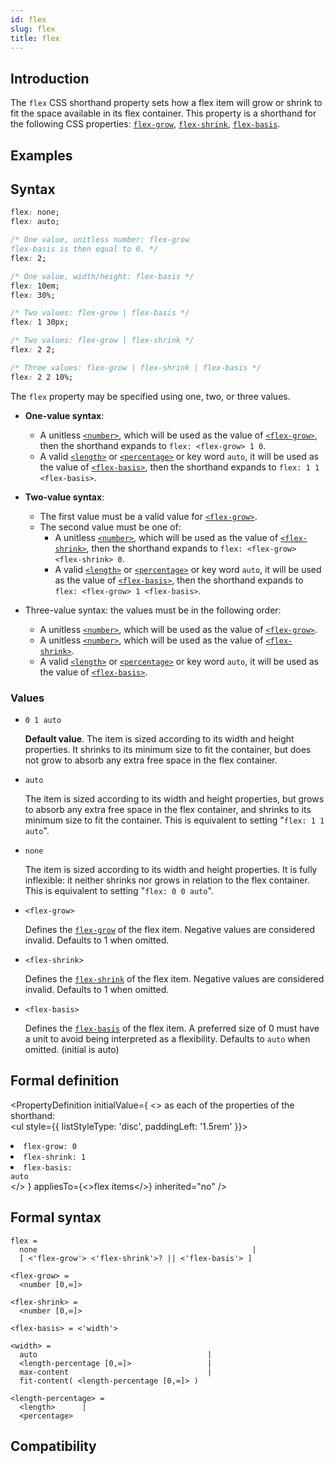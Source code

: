 ```yaml
---
id: flex
slug: flex
title: flex
---
```


## Introduction

The `flex` CSS shorthand property sets how a flex item will grow or shrink to fit the space available in its flex container. This property is a shorthand for the following CSS properties: [`flex-grow`](./flex-grow.mdx), [`flex-shrink`](./flex-shrink.mdx), [`flex-basis`](./flex-basis.mdx).

## Examples


<Go
  example="css-api"
  defaultFile="src/flex/App.tsx"
  img="https://lf-lynx.tiktok-cdns.com/obj/lynx-artifacts-oss-sg/lynx-website/assets/doc/css/flex.jpg"
  entry="src/flex"
  defaultEntryFile="dist/flex.lynx.bundle"
/>

## Syntax

```css
flex: none;
flex: auto;

/* One value, unitless number: flex-grow
flex-basis is then equal to 0. */
flex: 2;

/* One value, width/height: flex-basis */
flex: 10em;
flex: 30%;

/* Two values: flex-grow | flex-basis */
flex: 1 30px;

/* Two values: flex-grow | flex-shrink */
flex: 2 2;

/* Three values: flex-grow | flex-shrink | flex-basis */
flex: 2 2 10%;
```

The `flex` property may be specified using one, two, or three values.

- **One-value syntax**:

  - A unitless [`<number>`](api/css/data-type/number.mdx), which will be used as the value of [`<flex-grow>`](./flex-grow.mdx), then the shorthand expands to `flex: <flex-grow> 1 0`.
  - A valid [`<length>`](api/css/data-type/length.mdx) or [`<percentage>`](api/css/data-type/percentage.mdx) or key word `auto`, it will be used as the value of [`<flex-basis>`](./flex-basis.mdx), then the shorthand expands to `flex: 1 1 <flex-basis>`.

- **Two-value syntax**:

  - The first value must be a valid value for [`<flex-grow>`](./flex-grow.mdx).
  - The second value must be one of:
    - A unitless [`<number>`](api/css/data-type/number.mdx), which will be used as the value of [`<flex-shrink>`](./flex-shrink.mdx), then the shorthand expands to `flex: <flex-grow> <flex-shrink> 0`.
    - A valid [`<length>`](api/css/data-type/length.mdx) or [`<percentage>`](api/css/data-type/percentage.mdx) or key word `auto`, it will be used as the value of [`<flex-basis>`](./flex-basis.mdx), then the shorthand expands to `flex: <flex-grow> 1 <flex-basis>`.

- Three-value syntax: the values must be in the following order:
  - A unitless [`<number>`](api/css/data-type/number.mdx), which will be used as the value of [`<flex-grow>`](./flex-grow.mdx).
  - A unitless [`<number>`](api/css/data-type/number.mdx), which will be used as the value of [`<flex-shrink>`](./flex-shrink.mdx).
  - A valid [`<length>`](api/css/data-type/length.mdx) or [`<percentage>`](api/css/data-type/percentage.mdx) or key word `auto`, it will be used as the value of [`<flex-basis>`](./flex-basis.mdx).

### Values

- `0 1 auto`

  **Default value**. The item is sized according to its width and height properties. It shrinks to its minimum size to fit the container, but does not grow to absorb any extra free space in the flex container.

- `auto`

  The item is sized according to its width and height properties, but grows to absorb any extra free space in the flex container, and shrinks to its minimum size to fit the container. This is equivalent to setting "`flex: 1 1 auto`".

- `none`

  The item is sized according to its width and height properties. It is fully inflexible: it neither shrinks nor grows in relation to the flex container. This is equivalent to setting "`flex: 0 0 auto`".

- `<flex-grow>`

  Defines the [`flex-grow`](./flex-grow.mdx) of the flex item. Negative values are considered invalid. Defaults to 1 when omitted.

- `<flex-shrink>`

  Defines the [`flex-shrink`](./flex-shrink.mdx) of the flex item. Negative values are considered invalid. Defaults to 1 when omitted.

- `<flex-basis>`

  Defines the [`flex-basis`](./flex-basis.mdx) of the flex item. A preferred size of 0 must have a unit to avoid being interpreted as a flexibility. Defaults to `auto` when omitted. (initial is auto)

## Formal definition


<PropertyDefinition
  initialValue={
    <>
      as each of the properties of the shorthand: <br />
      <ul style={{ listStyleType: 'disc', paddingLeft: '1.5rem' }}>
        <li>
          <code>flex-grow: 0</code>
        </li>
        <li>
          <code>flex-shrink: 1</code>
        </li>
        <li>
          <code>flex-basis: auto</code>
        </li>
      </ul>
    </>
  }
  appliesTo={<>flex items</>}
  inherited="no"
/>

## Formal syntax

```
flex =
  none                                                |
  [ <'flex-grow'> <'flex-shrink'>? || <'flex-basis'> ]

<flex-grow> =
  <number [0,∞]>

<flex-shrink> =
  <number [0,∞]>

<flex-basis> = <'width'>

<width> =
  auto                                      |
  <length-percentage [0,∞]>                 |
  max-content                               |
  fit-content( <length-percentage [0,∞]> )

<length-percentage> =
  <length>      |
  <percentage>
```

## Compatibility


<LegacyCompatTable metadata="css/properties/flex" />
